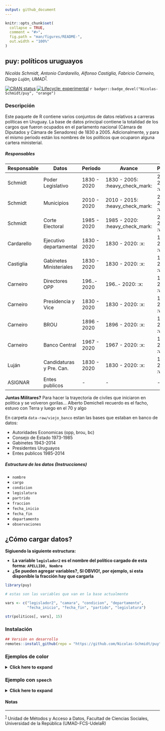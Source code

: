 ```yaml
---
output: github_document
---
```


<!-- README.md is generated from README.Rmd. Please edit that file -->

```r
knitr::opts_chunk$set(
  collapse = TRUE,
  comment = "#>",
  fig.path = "man/figures/README-",
  out.width = "100%"
)
```

## puy: políticos uruguayos

*Nicolás Schmidt, Antonio Cardarello, Alfonso Castiglia, Fabricio Carneiro, Diego Luján, UMAD<sup><a id="fnr.1" class="footref" href="#fn.1">1</a></sup>.*

<!-- badges: start -->

[![CRAN status](https://www.r-pkg.org/badges/version/puy)](https://CRAN.R-project.org/package=puy)
[![Lifecycle: experimental](https://img.shields.io/badge/lifecycle-experimental-orange.svg)](https://www.tidyverse.org/lifecycle/#experimental)
`r badger::badge_devel("Nicolas-Schmidt/puy", "orange")`
<!-- badges: end -->

### Descripción

Este paquete de R contiene varios conjuntos de datos relativos a carreras políticas en Uruguay. La base de datos principal contiene la totalidad de los cargos que fueron ocupados en el parlamento nacional (Cámara de Diputados y Cámara de Senadores) de 1830 a 2005. Adicionalmente, y para el mismo periodo están los nombres de los políticos que ocuparon alguna cartera ministerial.


##### Responsables

| Responsable  | Datos                   | Periodo     | Avance                         | Pendiente              | Status                 |
| -------------| ----------------------- |  -----------| -------------------------------|------------------------|------------------------|
| Schmidt      | Poder Legislativo       | 1830 - 2020 | 1830 - 2005: :heavy_check_mark:| 2006 - 2020: :warning: | 92% :arrow_up:         |
| Schmidt      | Municipios              | 2010 - 2020 | 2010 - 2015: :heavy_check_mark:| 2020 - 2020: :warning: | 66% :arrow_up:         |
| Schmidt      | Corte Electoral         | 1985 - 2020 | 1985 - 2020: :heavy_check_mark:| 2005 - 2010: :warning: | 85% :arrow_up:         |
| Cardarello   | Ejecutivo departamental | 1830 - 2020 | 1830 - 2020: :x:               | 1830 - 2020: :warning: | 0%  :arrow_down:       |
| Castiglia    | Gabinetes Ministeriales | 1830 - 2020 | 1830 - 2020: :x:               | 1830 - 2020: :warning: | 0%  :arrow_down:       |
| Carneiro     | Directores OPP          | 196..- 2020 | 196..- 2020: :x:               | 196..- 2020: :warning: | 0%  :arrow_down:       |    
| Carneiro     | Presidencia y Vice      | 1830 - 2020 | 1830 - 2020: :x:               | 1830 - 2020: :warning: | 0%  :arrow_down:       |          
| Carneiro     | BROU                    | 1896 - 2020 | 1896 - 2020: :x:               | 1896 - 2020: :warning: | 0%  :arrow_down:       | 
| Carneiro     | Banco Central           | 1967 - 2020 | 1967 - 2020: :x:               | 1967 - 2020: :warning: | 0%  :arrow_down:       | 
| Luján        | Candidaturas y Pre. Can.| 1830 - 2020 | 1830 - 2020: :x:               | 1830 - 2020: :warning: | 0%  :arrow_down:       | 
| ASIGNAR      | Entes publicos          |     -       | -                              | -                      | -                      | 

**Juntas Militares?** Para hacer la trayectoria de civiles que iniciaron en politica y se volveron gorilas... Alberto Demicheli recuerdo es el facho, estuvo con Terra y luego en el 70 y algo



En carpeta `data-raw/viejo_banco` estan las bases que estaban en banco de datos:

- Autoridades Economicas (opp, brou, bc)
- Consejo de Estado 1973-1985
- Gabinetes 1943-2014
- Presidentes Uruguayos
- Entes publicos 1985-2014

##### Estructura de los datos (Instrucciones)

- `nombre`
- `cargo`
- `condicion`
- `legislatura`
- `partrido`
- `fraccion`
- `fecha_inicio`
- `fecha_fin`
- `departamento`
- `observaciones`


## ¿Cómo cargar datos?

**Sigiuendo la siguiente estructura:**  

* **La variable `legislador2` es el nombre del político cargado de esta forma: `APELLIDO, Nombre`** 
* **¿Se pueden agregar variables?, SI OBVIO!, por ejemplo, si esta disponible la fracción hay que cargarla**

```r
library(puy)

# estas son las variables que van en la base actualmente

vars <- c("legislador2", "camara", "condicion", "departamento", 
          "fecha_inicio", "fecha_fin", "partido", "legislatura")

str(politicos[, vars], 15)
```








### Instalación

``` r
## Versión en desarrollo
remotes::install_github(repo = "https://github.com/Nicolas-Schmidt/puy")
```


### Ejemplos de color

<details>
  <summary><b><a style="cursor: pointer;">Click here to expand </a></b> </summary>

```r
#load("data/politicos.rda")
suppressPackageStartupMessages(library(tidyverse))
```

```r

## ~~~~~~~~~~~~~~~~~~~~~~~~~~~~
## legislador más prolifico
## ~~~~~~~~~~~~~~~~~~~~~~~~~~~~

politicos2 <-
    politicos %>% 
    select(legislador2, legislatura, partido, camara) %>% 
    filter(partido != "") %>% 
    distinct() %>% 
    na.omit() %>% 
    split(.$legislador2)
    
set <- politicos2[[which.max(lapply(politicos2, nrow))]]
rownames(set) <- NULL

legis <- unique(set$legislatura)
cat("\nLegislaturas:\n", " numero  : ", legis, "\n", " cantidad: ", length(legis))


set


## ~~~~~~~~~~~~~~~~~~~~~~~~~~~~
## legislador más party-volat
## ~~~~~~~~~~~~~~~~~~~~~~~~~~~~


set2 <-  do.call(rbind, politicos2[lengths(lapply(politicos2, function(x){unique(x$partido)})) == 3])
rownames(set2) <- NULL
unique(set2$legislador2)


print(set2 %>% select(-legislatura, -camara) %>% distinct())

# global
table(sapply(politicos2, function(x){length(unique(x$partido))}))



## ~~~~~~~~~~~~~~~~~~~~~~~~~~~~
## Frecuencia de nombres
## ~~~~~~~~~~~~~~~~~~~~~~~~~~~~

puy_nombres()



## ~~~~~~~~~~~~~~~~~~~~~~~~~~~~
## Legislaturas
## ~~~~~~~~~~~~~~~~~~~~~~~~~~~~

legislaturas

```

</details>
<p> </p>





### Ejemplo con `speech`

<details>
  <summary><b><a style="cursor: pointer;">Click here to expand </a></b> </summary>

```r
url_speech <- "https://parlamento.gub.uy/documentosyleyes/documentos/diario-de-sesion/senadores/2094/IMG/0?width=800&height=600&hl=en_US1&iframe=true&rel=nofollow" 
floor_speech <- speech::speech_build(file = url_speech, compiler = TRUE) 

str(floor_speech)


## ~~~~~~~~~~~~~~~~~~~~~~~~~~~~
## add party and complete name
## ~~~~~~~~~~~~~~~~~~~~~~~~~~~~

floor_speech_party <- as_speech_politicos(floor_speech)
    
str(floor_speech_party)


```



</details>
<p> </p>




#### Notas

---
<sup><a id="fn.1" href="#fnr.1">1</a></sup> Unidad de Métodos y Acceso a Datos, Facultad de Ciencias Sociales, Universidad de la República (UMAD-FCS-UdelaR)

